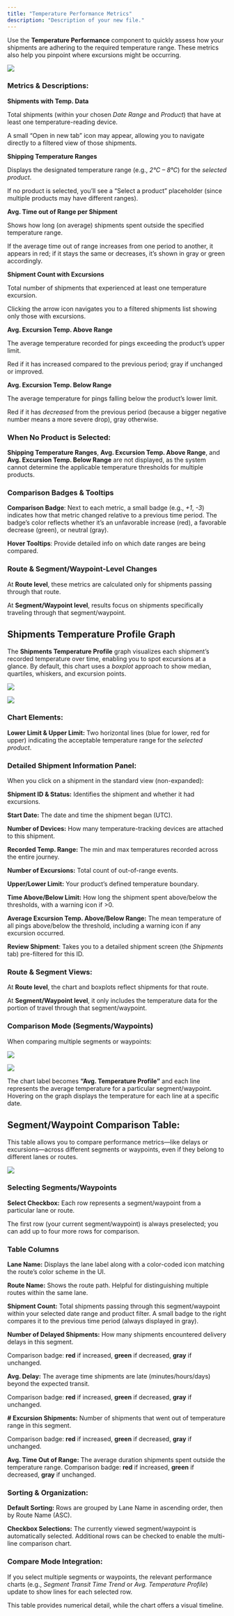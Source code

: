 ```yaml
---
title: "Temperature Performance Metrics"
description: "Description of your new file."
---
```


Use the **Temperature Performance** component to quickly assess how your shipments are adhering to the required temperature range. These metrics also help you pinpoint where excursions might be occurring.

![](/n29.png)

### Metrics & Descriptions:

**Shipments with Temp. Data**

Total shipments (within your chosen *Date Range* and *Product*) that have at least one temperature-reading device.

A small “Open in new tab” icon may appear, allowing you to navigate directly to a filtered view of those shipments.

**Shipping Temperature Ranges**

Displays the designated temperature range (e.g., *2°C – 8°C*) for the *selected product*.

If no product is selected, you’ll see a “Select a product” placeholder (since multiple products may have different ranges).

**Avg. Time out of Range per Shipment**

Shows how long (on average) shipments spent outside the specified temperature range.

If the average time out of range increases from one period to another, it appears in red; if it stays the same or decreases, it’s shown in gray or green accordingly.

**Shipment Count with Excursions**

Total number of shipments that experienced at least one temperature excursion.

Clicking the arrow icon navigates you to a filtered shipments list showing only those with excursions.

**Avg. Excursion Temp. Above Range**

The average temperature recorded for pings exceeding the product’s upper limit.

Red if it has increased compared to the previous period; gray if unchanged or improved.

**Avg. Excursion Temp. Below Range**

The average temperature for pings falling below the product’s lower limit.

Red if it has *decreased* from the previous period (because a bigger negative number means a more severe drop), gray otherwise.

### When No Product is Selected:

**Shipping Temperature Ranges**, **Avg. Excursion Temp. Above Range**, and **Avg. Excursion Temp. Below Range** are not displayed, as the system cannot determine the applicable temperature thresholds for multiple products.

### Comparison Badges & Tooltips

**Comparison Badge**: Next to each metric, a small badge (e.g., *+1*, *-3*) indicates how that metric changed relative to a previous time period. The badge’s color reflects whether it’s an unfavorable increase (red), a favorable decrease (green), or neutral (gray).

**Hover Tooltips**: Provide detailed info on which date ranges are being compared.

### Route & Segment/Waypoint-Level Changes

At **Route level**, these metrics are calculated only for shipments passing through that route.

At **Segment/Waypoint level**, results focus on shipments specifically traveling through that segment/waypoint.

## Shipments Temperature Profile Graph

The **Shipments Temperature Profile** graph visualizes each shipment’s recorded temperature over time, enabling you to spot excursions at a glance. By default, this chart uses a *boxplot* approach to show median, quartiles, whiskers, and excursion points.

![](/n30.png)

![](/n31.png)

### Chart Elements:

**Lower Limit & Upper Limit:** Two horizontal lines (blue for lower, red for upper) indicating the acceptable temperature range for the *selected product*.

### Detailed Shipment Information Panel:

When you click on a shipment in the standard view (non-expanded):

**Shipment ID & Status:** Identifies the shipment and whether it had excursions.

**Start Date:** The date and time the shipment began (UTC).

**Number of Devices:** How many temperature-tracking devices are attached to this shipment.

**Recorded Temp. Range:** The min and max temperatures recorded across the entire journey.

**Number of Excursions:** Total count of out-of-range events.

**Upper/Lower Limit:** Your product’s defined temperature boundary.

**Time Above/Below Limit:** How long the shipment spent above/below the thresholds, with a warning icon if >0.

**Average Excursion Temp. Above/Below Range:** The mean temperature of all pings above/below the threshold, including a warning icon if any excursion occurred.

**Review Shipment**: Takes you to a detailed shipment screen (the *Shipments* tab) pre-filtered for this ID.

### Route & Segment Views:

At **Route level**, the chart and boxplots reflect shipments for that route.

At **Segment/Waypoint level**, it only includes the temperature data for the portion of travel through that segment/waypoint.

### Comparison Mode (Segments/Waypoints)

When comparing multiple segments or waypoints:

![](/n32.png)

![](/n33.png)

The chart label becomes **“Avg. Temperature Profile”** and each line represents the average temperature for a particular segment/waypoint. Hovering on the graph displays the temperature for each line at a specific date.

## Segment/Waypoint Comparison Table:

This table allows you to compare performance metrics—like delays or excursions—across different segments or waypoints, even if they belong to different lanes or routes.

![](/n34.png)

### Selecting Segments/Waypoints

**Select Checkbox:** Each row represents a segment/waypoint from a particular lane or route.

The first row (your current segment/waypoint) is always preselected; you can add up to four more rows for comparison.

### Table Columns

**Lane Name:** Displays the lane label along with a color-coded icon matching the route’s color scheme in the UI.

**Route Name:** Shows the route path. Helpful for distinguishing multiple routes within the same lane.

**Shipment Count:** Total shipments passing through this segment/waypoint within your selected date range and product filter. A small badge to the right compares it to the previous time period (always displayed in gray).

**Number of Delayed Shipments:** How many shipments encountered delivery delays in this segment.

Comparison badge: **red** if increased, **green** if decreased, **gray** if unchanged.

**Avg. Delay:** The average time shipments are late (minutes/hours/days) beyond the expected transit.

Comparison badge: **red** if increased, **green** if decreased, **gray** if unchanged.

**# Excursion Shipments:** Number of shipments that went out of temperature range in this segment.

Comparison badge: **red** if increased, **green** if decreased, **gray** if unchanged.

**Avg. Time Out of Range:** The average duration shipments spent outside the temperature range. Comparison badge: **red** if increased, **green** if decreased, **gray** if unchanged.

### Sorting & Organization:

**Default Sorting:** Rows are grouped by Lane Name in ascending order, then by Route Name (ASC).

**Checkbox Selections:** The currently viewed segment/waypoint is automatically selected. Additional rows can be checked to enable the multi-line comparison chart.

### Compare Mode Integration:

If you select multiple segments or waypoints, the relevant performance charts (e.g., *Segment Transit Time Trend* or *Avg. Temperature Profile*) update to show lines for each selected row.

This table provides numerical detail, while the chart offers a visual timeline.